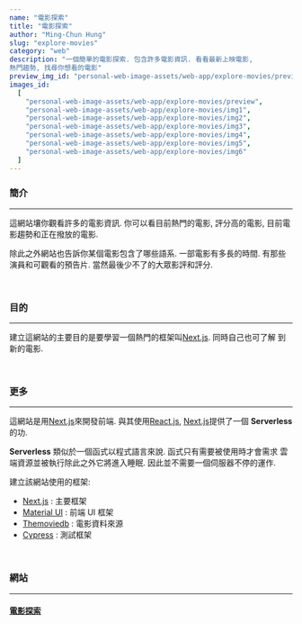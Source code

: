 ```yaml
---
name: "電影探索"
title: "電影探索"
author: "Ming-Chun Hung"
slug: "explore-movies"
category: "web"
description: "一個簡單的電影探索. 包含許多電影資訊. 看看最新上映電影, 
熱門趨勢, 找尋你想看的電影"
preview_img_id: "personal-web-image-assets/web-app/explore-movies/preview"
images_id:
  [
    "personal-web-image-assets/web-app/explore-movies/preview",
    "personal-web-image-assets/web-app/explore-movies/img1",
    "personal-web-image-assets/web-app/explore-movies/img2",
    "personal-web-image-assets/web-app/explore-movies/img3",
    "personal-web-image-assets/web-app/explore-movies/img4",
    "personal-web-image-assets/web-app/explore-movies/img5",
    "personal-web-image-assets/web-app/explore-movies/img6"
  ]
---
```


### 簡介

---

這網站壤你觀看許多的電影資訊. 你可以看目前熱門的電影, 評分高的電影,
目前電影趨勢和正在撥放的電影.

除此之外網站也告訴你某個電影包含了哪些語系. 一部電影有多長的時間.
有那些演員和可觀看的預告片. 當然最後少不了的大眾影評和評分.

<br />

### 目的

---

建立這網站的主要目的是要學習一個熱門的框架叫[Next.js](https://nextjs.org/). 同時自己也可了解
到新的電影.

<br />

### 更多

---

這網站是用[Next.js](https://nextjs.org/)來開發前端. 與其使用[React.js](https://react.dev/),
[Next.js](https://nextjs.org/)提供了一個 **Serverless** 的功.

**Serverless** 類似於一個函式以程式語言來說. 函式只有需要被使用時才會需求
雲端資源並被執行除此之外它將進入睡眠. 因此並不需要一個伺服器不停的運作.

建立該網站使用的框架:

- [Next.js](https://nextjs.org/) : 主要框架
- [Material UI](https://mui.com/material-ui/) : 前端 UI 框架
- [Themoviedb](https://developer.themoviedb.org/docs/getting-started) : 電影資料來源
- [Cypress](https://www.cypress.io/) : 測試框架

<br />

### 網站

---

#### [電影探索](https://explore-movies.netlify.app/)

<br />
